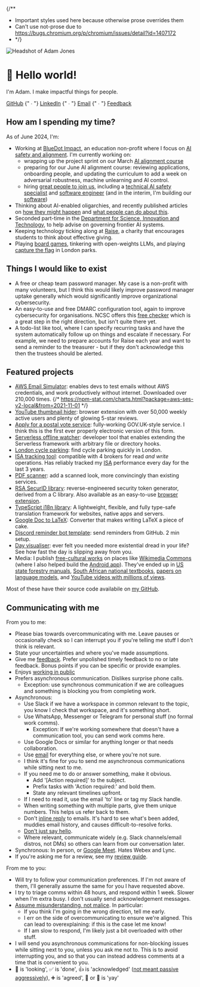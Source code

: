 
<Head>
  <title>Adam Jones</title>
</Head>

{/**
 * Important styles used here because otherwise prose overrides them
 * Can't use not-prose due to https://bugs.chromium.org/p/chromium/issues/detail?id=1407172
 * */}
<div className="flex flex-col md:flex-row gap-4 md:gap-8 mb-16">
  <div className="w-48 animate-fade-up">
    <ClickCounter
      clickee="Adam"
      messages={{
        5: "Oh nice, you found this!",
        10: "I guess the curiosity would get me too.",
        25: "Is continuing really a good use of time?",
        50: "Do you want to stop now?",
        100: "No? Ok, well keep going if you must.",
        200: "Do you wonder how many other people have found this?",
        300: "FYI for tomorrow, this may help: https://www.nhs.uk/conditions/repetitive-strain-injury-rsi/",
        400: "Wow, you don't give up do you?",
        500: "Okay, that's the end. Unless you want to keep going for a very long time.",
        1000000: "Ahh, so I see that either:\n1. You know how to debug software.\n2. You have an insane amount of free time, and aren't spending it wisely.",
      }}>
      <Image
        className="rounded-2xl hover:scale-105 hover:-rotate-3 active:scale-95 hover:shadow transition-all !my-0"
        src="/images/profile-pic.webp"
        alt="Headshot of Adam Jones"
        width={288}
        height={288}
        priority
      />
    </ClickCounter>
  </div>
  <div className="flex-1 md:self-center space-y-2 md:space-y-4">
    <h1 className="!text-3xl md:!text-5xl !mb-0 animate-fade-up [animation-delay:100ms] "><span className="animate-wave-in inline-block [animation-delay:200ms]">👋</span> Hello world!</h1>
    <p className="md:!text-3xl !text-xl animate-fade-up [animation-delay:200ms]">I'm Adam. I make impactful things for people.</p>
    <p className="!text-xl animate-fade-up [animation-delay:300ms]">
      <a href="https://github.com/domdomegg">GitHub</a>
      {" ∙ "}
      <a href="https://linkedin.com/in/domdomegg/">LinkedIn</a>
      {" ∙ "}
      <a href="mailto:domdomegg+adamjones.me@gmail.com">Email</a>
      {" ∙ "}
      <a href="/feedback">Feedback</a>
    </p>
  </div>
</div>

## How am I spending my time?

As of June 2024, I'm:

- Working at [BlueDot Impact](https://bluedot.org/), an education non-profit where I focus on [AI safety and alignment](https://aisafetyfundamentals.com/blog/what-is-ai-alignment). I'm currently working on:
  - wrapping up the project sprint on our March [AI alignment course](https://aisafetyfundamentals.com/alignment-course-details/)
  - preparing for our June AI alignment course: reviewing applications, onboarding people, and updating the curriculum to add a week on adversarial robustness, machine unlearning and AI control.
  - hiring [great people to join us](https://bluedot.org/careers), including a [technical AI safety specialist](https://bluedot.org/ai-safety-specialist/) and [software engineer](https://bluedot.org/software-engineer) (and in the interim, I'm building our [software](https://github.com/bluedotimpact/bluedot/))
- Thinking about AI-enabled oligarchies, and recently published articles on [how they might happen](./blog/ai-oligarchies-arising/) and [what people can do about this](./blog/ai-oligarchies-preventing/).
- Seconded part-time in the [Department for Science, Innovation and Technology](https://www.gov.uk/government/organisations/department-for-science-innovation-and-technology), to help advise on governing frontier AI systems.
- Keeping technology ticking along at [Raise](https://www.joinraise.org/), a charity that encourages students to think about effective giving.
- Playing [board games](https://boardgamegeek.com/boardgame/217372/the-quest-for-el-dorado), tinkering with open-weights LLMs, and playing [capture the flag](https://www.youtube.com/watch?v=AwQKf5Mn5Zc) in London parks.

## Things I would like to exist

- A free or cheap team password manager. My case is a non-profit with many volunteers, but I think this would likely improve password manager uptake generally which would significantly improve organizational cybersecurity.
- An easy-to-use and free DMARC configuration tool, again to improve cybersecurity for organisations. NCSC offers this [free checker](https://checkcybersecurity.service.ncsc.gov.uk/email-security-check/form) which is a great step in the right direction, but isn't quite there yet.
- A todo-list like tool, where I can specify recurring tasks and have the system automatically follow up on things and escalate if necessary. For example, we need to prepare accounts for Raise each year and want to send a reminder to the treasurer - but if they don't acknowledge this then the trustees should be alerted.

## Featured projects

- [AWS Email Simulator](https://github.com/domdomegg/aws-ses-v2-local): enables devs to test emails without AWS credentials, and work productively without internet. Downloaded over 210,000 times. {/* https://npm-stat.com/charts.html?package=aws-ses-v2-local&from=2021-11-01 */}
- [YouTube thumbnail hider](https://chrome.google.com/webstore/detail/hide-youtube-thumbnails/phmcfcbljjdlomoipaffekhgfnpndbef): browser extension with over 50,000 weekly active users and plenty of glowing 5-star reviews.
- [Apply for a postal vote service](./postal-vote/): fully-working GOV.UK-style service. I think this is the first ever properly electronic version of this form.
- [Serverless offline watcher](https://www.npmjs.com/package/serverless-offline-watcher): developer tool that enables extending the Serverless framework with arbitrary file or directory hooks.
- [London cycle parking](./london-cycle-parking/): find cycle parking quickly in London.
- [ISA tracking tool](https://github.com/domdomegg/halifax-share-dealing-sdk): compatible with 4 brokers for read _and write_ operations. Has reliably tracked my [ISA](https://www.gov.uk/individual-savings-accounts) performance every day for the last 3 years.
- [PDF scanner](./pdf-scanner): add a scanned look, more convincingly than existing services.
- [RSA SecurID library](https://github.com/domdomegg/rsa-securid): reverse-engineered security token generator, derived from a C library. Also available as an easy-to-use [browser extension](https://github.com/domdomegg/rsa-securid-browser-extension).
- [TypeScript i18n library](https://github.com/domdomegg/ts-i18n): A lightweight, flexible, and fully type-safe translation framework for websites, native apps and servers.
- [Google Doc to LaTeX](./gdoc2latex-gui): Converter that makes writing LaTeX a piece of cake. 
- [Discord reminder bot template](https://github.com/domdomegg/discord-reminder-template): send reminders from GitHub. 2 min setup.
- [Day visualiser](./oneday): ever felt you needed more existential dread in your life? See how fast the day is slipping away from you.
- Media: I publish [free-cultural works](https://creativecommons.org/share-your-work/public-domain/freeworks/) on places like [Wikimedia Commons](https://commons.wikimedia.org/wiki/User:Domdomegg) (where I also helped build the [Android app](https://commons-app.github.io/)). They've ended up in [US state forestry manuals](https://vtechworks.lib.vt.edu/bitstream/handle/10919/102139/2020TreeStewardManualver03.pdf#page=8), [South African national textbooks](https://dinwiddiehighschool.co.za/wp-content/uploads/2020/11/grd-11-textbook.pdf#page=12), [papers on language models](https://doi.org/10.1093/nar/gkac278), and [YouTube videos with millions of views](https://www.youtube.com/watch?t=10&v=w_CYwd6cHUA).

Most of these have their source code availabile on [my GitHub](https://github.com/domdomegg).

## Communicating with me

From you to me:

- Please bias towards overcommunicating with me. Leave pauses or occasionally check so I can interrupt you if you're telling me stuff I don't think is relevant.
- State your uncertainties and where you've made assumptions.
- Give me [feedback](./feedback). Prefer unpolished timely feedback to no or late feedback. Bonus points if you can be specific or provide examples.
- Enjoys [working in public](https://www.getonbrd.com/blog/public-by-default-how-we-manage-information-visibility-at-get-on-board)
- Prefers asynchronous communication. Dislikes surprise phone calls.
  - Exception: use synchronous communication if we are colleagues and something is blocking you from completing work.
- Asynchronous:
  - Use Slack if we have a workspace in common relevant to the topic, you know I check that workspace, and it's something short.
  - Use WhatsApp, Messenger or Telegram for personal stuff (no formal work comms).
    - Exception: If we're working somewhere that doesn't have a communication tool, you can send work comms here.
  - Use Google Docs or similar for anything longer or that needs collaboration.
  - Use [email](mailto:domdomegg+adamjones.me@gmail.com) for everything else, or where you're not sure.
  - I think it's fine for you to send me asynchronous communications while sitting next to me.
  - If you need me to do or answer something, make it obvious.
    - Add '[Action required]' to the subject.
    - Prefix tasks with 'Action required:' and bold them.
    - State any relevant timelines upfront.
  - If I need to read it, use the email 'to' line or tag my Slack handle.
  - When writing something with multiple parts, give them unique numbers. This helps us refer back to them.
  - Don't [inline reply](https://ssw.com.au/rules/email-avoid-inline/) to emails. It's hard to see what's been added, muddies email history, and causes difficult-to-resolve forks.
  - [Don't just say hello](https://nohello.net/).
  - Where relevant, communicate widely (e.g. Slack channels/email distros, not DMs) so others can learn from our conversation later.
- Synchronous: In person, or [Google Meet](https://meet.google.com/). Hates Webex and Lync.
- If you're asking me for a review, see my [review guide](./reviews).

From me to you:

- Will try to follow your communication preferences. If I'm not aware of them, I'll generally assume the same for you I have requested above.
- I try to triage comms within 48 hours, and respond within 1 week. Slower when I'm extra busy. I don't usually send acknowledgement messages.
- [Assume misunderstanding, not malice](https://en.wikipedia.org/wiki/Hanlon%27s_razor). In particular:
    - If you think I'm going in the wrong direction, tell me early.
    - I err on the side of overcommunicating to ensure we're aligned. This can lead to overexplaining: if this is the case let me know!
    - If I am slow to respond, I'm likely just a bit overloaded with other stuff.
- I will send you asynchronous communications for non-blocking issues while sitting next to you, unless you ask me not to. This is to avoid interrupting you, and so that you can instead address comments at a time that is convenient to you.
- 👀 is 'looking', ✅ is 'done', 👍 is 'acknowledged' ([not meant passive aggressively](https://www.cnet.com/culture/internet/gen-z-youll-have-to-pry-the-hostile-thumbs-up-emoji-from-my-old-dead-hands/)), ➕ is 'agreed', 🙌 or 🎉 is 'yay'
